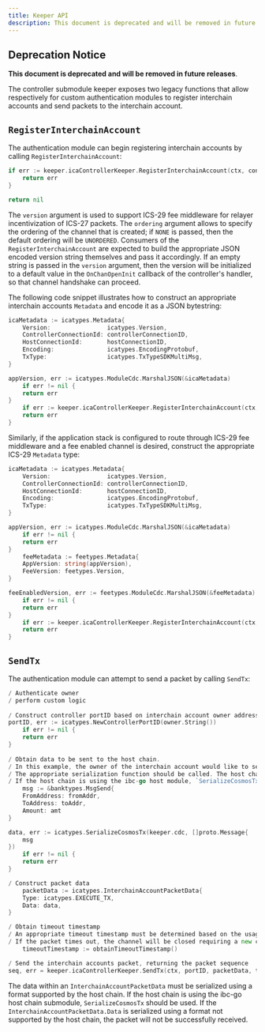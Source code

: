 ```yaml
---
title: Keeper API
description: This document is deprecated and will be removed in future releases.
---
```


## Deprecation Notice

**This document is deprecated and will be removed in future releases**.

The controller submodule keeper exposes two legacy functions that allow respectively for custom authentication modules to register interchain accounts and send packets to the interchain account.

## `RegisterInterchainAccount`

The authentication module can begin registering interchain accounts by calling `RegisterInterchainAccount`:

```go
if err := keeper.icaControllerKeeper.RegisterInterchainAccount(ctx, connectionID, owner.String(), version, channeltypes.UNORDERED); err != nil {
    return err
}

return nil
```

The `version` argument is used to support ICS-29 fee middleware for relayer incentivization of ICS-27 packets. The `ordering` argument allows to specify the ordering of the channel that is created; if `NONE` is passed, then the default ordering will be `UNORDERED`. Consumers of the `RegisterInterchainAccount` are expected to build the appropriate JSON encoded version string themselves and pass it accordingly. If an empty string is passed in the `version` argument, then the version will be initialized to a default value in the `OnChanOpenInit` callback of the controller's handler, so that channel handshake can proceed.

The following code snippet illustrates how to construct an appropriate interchain accounts `Metadata` and encode it as a JSON bytestring:

```go expandable
icaMetadata := icatypes.Metadata{
    Version:                icatypes.Version,
    ControllerConnectionId: controllerConnectionID,
    HostConnectionId:       hostConnectionID,
    Encoding:               icatypes.EncodingProtobuf,
    TxType:                 icatypes.TxTypeSDKMultiMsg,
}

appVersion, err := icatypes.ModuleCdc.MarshalJSON(&icaMetadata)
    if err != nil {
    return err
}
    if err := keeper.icaControllerKeeper.RegisterInterchainAccount(ctx, controllerConnectionID, owner.String(), string(appVersion), channeltypes.UNORDERED); err != nil {
    return err
}
```

Similarly, if the application stack is configured to route through ICS-29 fee middleware and a fee enabled channel is desired, construct the appropriate ICS-29 `Metadata` type:

```go expandable
icaMetadata := icatypes.Metadata{
    Version:                icatypes.Version,
    ControllerConnectionId: controllerConnectionID,
    HostConnectionId:       hostConnectionID,
    Encoding:               icatypes.EncodingProtobuf,
    TxType:                 icatypes.TxTypeSDKMultiMsg,
}

appVersion, err := icatypes.ModuleCdc.MarshalJSON(&icaMetadata)
    if err != nil {
    return err
}
    feeMetadata := feetypes.Metadata{
    AppVersion: string(appVersion),
    FeeVersion: feetypes.Version,
}

feeEnabledVersion, err := feetypes.ModuleCdc.MarshalJSON(&feeMetadata)
    if err != nil {
    return err
}
    if err := keeper.icaControllerKeeper.RegisterInterchainAccount(ctx, controllerConnectionID, owner.String(), string(feeEnabledVersion), channeltypes.UNORDERED); err != nil {
    return err
}
```

## `SendTx`

The authentication module can attempt to send a packet by calling `SendTx`:

```go expandable
/ Authenticate owner
/ perform custom logic
    
/ Construct controller portID based on interchain account owner address
portID, err := icatypes.NewControllerPortID(owner.String())
    if err != nil {
    return err
}
    
/ Obtain data to be sent to the host chain. 
/ In this example, the owner of the interchain account would like to send a bank MsgSend to the host chain. 
/ The appropriate serialization function should be called. The host chain must be able to deserialize the transaction. 
/ If the host chain is using the ibc-go host module, `SerializeCosmosTx` should be used. 
    msg := &banktypes.MsgSend{
    FromAddress: fromAddr,
    ToAddress: toAddr,
    Amount: amt
}

data, err := icatypes.SerializeCosmosTx(keeper.cdc, []proto.Message{
    msg
})
    if err != nil {
    return err
}

/ Construct packet data
    packetData := icatypes.InterchainAccountPacketData{
    Type: icatypes.EXECUTE_TX,
    Data: data,
}

/ Obtain timeout timestamp
/ An appropriate timeout timestamp must be determined based on the usage of the interchain account.
/ If the packet times out, the channel will be closed requiring a new channel to be created.
    timeoutTimestamp := obtainTimeoutTimestamp()

/ Send the interchain accounts packet, returning the packet sequence
seq, err = keeper.icaControllerKeeper.SendTx(ctx, portID, packetData, timeoutTimestamp)
```

The data within an `InterchainAccountPacketData` must be serialized using a format supported by the host chain.
If the host chain is using the ibc-go host chain submodule, `SerializeCosmosTx` should be used. If the `InterchainAccountPacketData.Data` is serialized using a format not supported by the host chain, the packet will not be successfully received.
